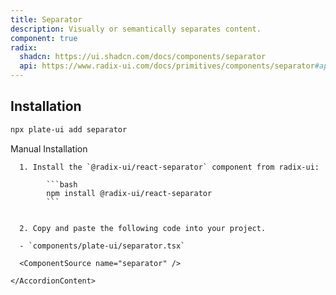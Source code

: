 ```yaml
---
title: Separator
description: Visually or semantically separates content.
component: true
radix:
  shadcn: https://ui.shadcn.com/docs/components/separator
  api: https://www.radix-ui.com/docs/primitives/components/separator#api-reference
---
```


## Installation

```bash
npx plate-ui add separator
```

<Accordion type="single" collapsible>
  <AccordionItem value="manual-installation">
    <AccordionTrigger>Manual Installation</AccordionTrigger>
    <AccordionContent>

      1. Install the `@radix-ui/react-separator` component from radix-ui:

            ```bash
            npm install @radix-ui/react-separator
            ```


      2. Copy and paste the following code into your project.

      - `components/plate-ui/separator.tsx`

      <ComponentSource name="separator" />

    </AccordionContent>

  </AccordionItem>
</Accordion>
